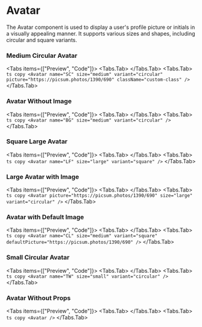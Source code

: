 # Avatar

The Avatar component is used to display a user's profile picture or initials in a visually appealing manner. It supports various sizes and shapes, including circular and square variants.


### Medium Circular Avatar

<Tabs items={["Preview", "Code"]}>
  <Tabs.Tab>
    <Preview>
      <Avatar
        name="SC"
        size="medium"
        variant="circular"
        picture="https://picsum.photos/1390/690"
        className="custom-class"
      />
    </Preview>
  </Tabs.Tab>
  <Tabs.Tab>
    ```ts copy
    <Avatar
      name="SC"
      size="medium"
      variant="circular"
      picture="https://picsum.photos/1390/690"
      className="custom-class"
    />
    ```
  </Tabs.Tab>
</Tabs>

### Avatar Without Image

<Tabs items={["Preview", "Code"]}>
  <Tabs.Tab>
    <Preview>
      <Avatar name="BG" size="medium" variant="circular" />
    </Preview>
  </Tabs.Tab>
  <Tabs.Tab>
    ```ts copy
    <Avatar name="BG" size="medium" variant="circular" />
    ```
  </Tabs.Tab>
</Tabs>

### Square Large Avatar

<Tabs items={["Preview", "Code"]}>
  <Tabs.Tab>
    <Preview>
      <Avatar name="LF" size="large" variant="square" />
    </Preview>
  </Tabs.Tab>
  <Tabs.Tab>
    ``` ts copy
    <Avatar name="LF" size="large" variant="square" />
    ```
  </Tabs.Tab>
</Tabs>

### Large Avatar with Image

<Tabs items={["Preview", "Code"]}>
  <Tabs.Tab>
    <Preview>
      <Avatar
        picture="https://picsum.photos/1390/690"
        size="large"
        variant="circular"
      />
    </Preview>
  </Tabs.Tab>
  <Tabs.Tab>
    ``` ts copy
    <Avatar
      picture="https://picsum.photos/1390/690"
      size="large"
      variant="circular"
    />
    ```
  </Tabs.Tab>
</Tabs>

### Avatar with Default Image

<Tabs items={["Preview", "Code"]}>
  <Tabs.Tab>
    <Preview>
      <Avatar
        name="CL"
        size="medium"
        variant="square"
        defaultPicture="https://picsum.photos/1390/690"
      />
    </Preview>
  </Tabs.Tab>
  <Tabs.Tab>
    ``` ts copy
    <Avatar
      name="CL"
      size="medium"
      variant="square"
      defaultPicture="https://picsum.photos/1390/690"
    />
    ```
  </Tabs.Tab>
</Tabs>

### Small Circular Avatar

<Tabs items={["Preview", "Code"]}>
  <Tabs.Tab>
    <Preview>
      <Avatar name="TW" size="small" variant="circular" />
    </Preview>
  </Tabs.Tab>
  <Tabs.Tab>
    ``` ts copy
    <Avatar name="TW" size="small" variant="circular" />
    ```
  </Tabs.Tab>
</Tabs>

### Avatar Without Props

<Tabs items={["Preview", "Code"]}>
  <Tabs.Tab>
    <Preview>
      <Avatar />
    </Preview>
  </Tabs.Tab>
  <Tabs.Tab>
    ``` ts copy
    <Avatar />
    ```
  </Tabs.Tab>
</Tabs>
